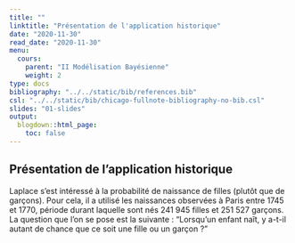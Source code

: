 ```yaml
---
title: ""
linktitle: "Présentation de l'application historique"
date: "2020-11-30"
read_date: "2020-11-30"
menu:
  cours:
    parent: "II Modélisation Bayésienne"
    weight: 2
type: docs
bibliography: "../../static/bib/references.bib"
csl: "../../static/bib/chicago-fullnote-bibliography-no-bib.csl"
slides: "01-slides"
output:
  blogdown::html_page:
    toc: false
---
```


## Présentation de l'application historique

Laplace s'est intéressé à la probabilité de naissance de filles (plutôt que de garçons). Pour cela, il a utilisé les naissances observées à Paris entre 1745 et 1770, période durant laquelle sont nés 241 945 filles et 251 527 garçons. La question que l'on se pose est la suivante : "Lorsqu'un enfant naît, y a-t-il autant de chance que ce soit une fille ou un garçon ?"


